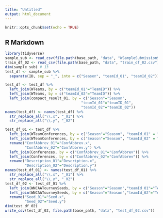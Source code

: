```yaml
---
title: "Untitled"
output: html_document
---
```


```r
knitr::opts_chunk$set(echo = TRUE)
```

## R Markdown

```r
library(tidyverse)
sample_sub <- read_csv(file.path(base_path, "data", "WSampleSubmissionStage1.csv"), col_types = cols(.default = "c"))
train_df_02 <- read_csv(file.path(base_path, "data", "train_df_02.csv"), col_types = cols(.default = "c"))
dim(sample_sub) # 13
test_df <- sample_sub %>% 
  separate(ID, sep = "_", into = c("Season", "teamId_01", "teamId_02"))
```

```r
test_df <- test_df %>% 
  left_join(WTeams, by = c("teamId_01"="TeamID")) %>% 
  left_join(WTeams, by = c("teamId_02"="TeamID")) %>% 
  left_join(compact_result_01, by = c("Season"="Season",
                                   "teamId_01"="teamID_01",
                                   "teamId_02"="teamID_02"))
names(test_df) <- names(test_df) %>% 
  str_replace_all("\\.x", "_01") %>% 
  str_replace_all("\\.y", "_02")

test_df_01 <- test_df %>% 
  left_join(WTeamConferences, by = c("Season"="Season", "teamId_01" = "TeamID")) %>% 
  left_join(WTeamConferences, by = c("Season"="Season", "teamId_02" = "TeamID")) %>% 
  rename("ConfAbbrev_01"="ConfAbbrev.x",
         "ConfAbbrev_02"="ConfAbbrev.y") %>% 
  left_join(Conferences, by = c("ConfAbbrev_01"="ConfAbbrev")) %>% 
  left_join(Conferences, by = c("ConfAbbrev_02"="ConfAbbrev")) %>% 
  rename("Description_01"="Description.x",
         "Description_02"="Description.y")
names(test_df_01) <- names(test_df_01) %>% 
  str_replace_all("\\.x", "_01") %>% 
  str_replace_all("\\.y", "_02")
test_df_02 <- test_df_01 %>% 
  left_join(WNCAATourneySeeds, by = c("Season"="Season","teamId_01"="TeamID")) %>% 
  left_join(WNCAATourneySeeds, by = c("Season"="Season","teamId_02"="TeamID")) %>% 
  rename("Seed_01"="Seed.x",
         "Seed_02"="Seed.y")
dim(test_df_02)
write_csv(test_df_02, file.path(base_path, "data", "test_df_02.csv"))
```

